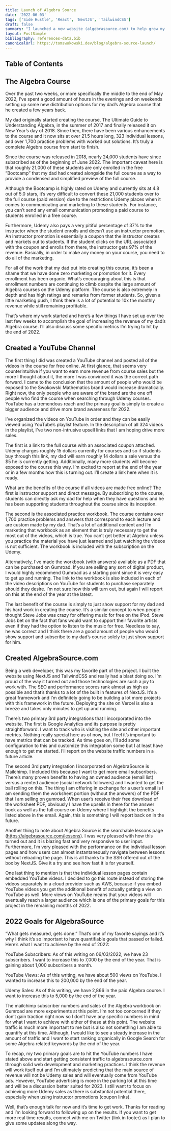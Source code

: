 ```yaml
---
title: Launch of Algebra Source
date: '2022-06-03'
tags: ['Side Hustle', 'React', 'NextJS', 'TailwindCSS']
draft: false
summary: "I launched a new website (algebrasource.com) to help grow my dad's Algebra course on Udemy. In this article, I talk about some of my quantifiable goals of the project and some of the technologies I used to put it all together."
layout: PostSimple
bibliography: references-data.bib
canonicalUrl: https://tomswokowski.dev/blog/algebra-source-launch/
---
```


## Table of Contents

<TOCInline toc={props.toc} exclude="Table of Contents" toHeading={2} />

## The Algebra Course

Over the past two weeks, or more specifically the middle to the end of May 2022, I’ve spent a good amount of hours in the evenings and on weekends setting up some new distribution options for my dad’s Algebra course that he created a few years back.

My dad originally started creating the course, The Ultimate Guide to Understanding Algebra, in the summer of 2017 and finally released it on New Year’s day of 2018. Since then, there have been various enhancements to the course and it now sits at over 21.5 hours long, 323 individual lessons, and over 1,700 practice problems with worked out solutions. It’s truly a complete Algebra course from start to finish.

Since the course was released in 2018, nearly 24,000 students have since subscribed as of the beginning of June 2022. The important caveat here is that roughly 21,000 of these students are only enrolled in the free “Bootcamp” that my dad had created alongside the full course as a way to provide a condensed and simplified preview of the full course.

Although the Bootcamp is highly rated on Udemy and currently sits at 4.8 out of 5.0 stars, it’s very difficult to convert these 21,000 students over to the full course (paid version) due to the restrictions Udemy places when it comes to communicating and marketing to these students. For instance, you can’t send any email communication promoting a paid course to students enrolled in a free course.

Furthermore, Udemy also pays a very pitiful percentage of 37% to the instructor when the student enrolls and doesn’t use an instructor promotion. An instructor promotion is essentially a coupon that the instructor creates and markets out to students. If the student clicks on the URL associated with the coupon and enrolls from there, the instructor gets 97% of the revenue. Basically, in order to make any money on your course, you need to do all of the marketing.

For all of the work that my dad put into creating this course, it’s been a shame that we have done zero marketing or promotion for it. Every enrollment has been organic. What’s encouraging about this is that enrollment numbers are continuing to climb despite the large amount of Algebra courses on the Udemy platform. The course is also extremely in depth and has high ratings and remarks from former students. So, given a little marketing push, I think there is a lot of potential to 10x the monthly revenue while still remaining profitable.

That’s where my work started and here’s a few things I have set up over the last few weeks to accomplish the goal of increasing the revenue of my dad’s Algebra course. I’ll also discuss some specific metrics I’m trying to hit by the end of 2022.

## Created a YouTube Channel

The first thing I did was created a YouTube channel and posted all of the videos in the course for free online. At first glance, that seems very counterintuitive if you want to earn more revenue from course sales but the more I thought about it, the more I was convinced it was the correct path forward. I came to the conclusion that the amount of people who would be exposed to the Swokowski Mathematics brand would increase dramatically. Right now, the only people who are aware of the brand are the one off people who find the course when searching through Udemy courses. YouTube has a tremendous reach and the primary goal is simply to create a bigger audience and drive more brand awareness for 2022.

I’ve organized the videos on YouTube in order and they can be easily viewed using YouTube’s playlist feature. In the description of all 324 videos in the playlist, I’ve two non-intrusive upsell links that I am hoping drive more sales.

The first is a link to the full course with an associated coupon attached. Udemy charges roughly 15 dollars currently for courses and so if students buy through this link, my dad will earn roughly 14 dollars a sale versus the $5 he is currently getting. Additionally, many more students will become exposed to the course this way. I’m excited to report at the end of the year or in a few months how this is turning out. I’ll create a link here when it is ready.

What are the benefits of the course if all videos are made free online? The first is instructor support and direct message. By subscribing to the course, students can directly ask my dad for help when they have questions and he has been supporting students throughout the course since its inception.

The second is the associated practice workbook. The course contains over 1,700 practice problems and answers that correspond to each lecture and are custom made by my dad. That’s a lot of additional content and I’m marketing that workbook as an element that is truly necessary to get the most out of the videos, which is true. You can’t get better at Algebra unless you practice the material you have just learned and just watching the videos is not sufficient. The workbook is included with the subscription on the Udemy.

Alternatively, I’ve made the workbook (with answers) available as a PDF that can be purchased on Gumroad. If you are selling any sort of digital product, I would highly recommend Gumroad as a starting point since it is very easy to get up and running. The link to the workbook is also included in each of the video descriptions on YouTube for students to purchase separately should they desire. I’m not sure how this will turn out, but again I will report on this at the end of the year at the latest.

The last benefit of the course is simply to just show support for my dad and his hard work in creating the course. It’s a similar concept to when people thought Steve Jobs was crazy for offering music for free on the iPod. Steve Jobs bet on the fact that fans would want to support their favorite artists even if they had the option to listen to the music for free. Needless to say, he was correct and I think there are a good amount of people who would show support and subscribe to my dad’s course solely to just show support for him.

## Created AlgebraSource.com

Being a web developer, this was my favorite part of the project. I built the website using NextJS and TailwindCSS and really had a blast doing so. I’m proud of the way it turned out and those technologies are such a joy to work with. The SEO and performance scores rank almost as high as possible and that’s thanks to a lot of the built in features of NextJS. It’s a great framework and I’m definitely going to be building a lot more projects with this framework in the future. Deploying the site on Vercel is also a breeze and takes only minutes to get up and running.

There’s two primary 3rd party integrations that I incorporated into the website. The first is Google Analytics and its purpose is pretty straightforward. I want to track who is visiting the site and other important metrics. Nothing really special here as of now, but I feel it’s important to have metrics that can be tracked. As time goes on, I’ll add some configuration to this and customize this integration some but I at least have enough to get me started. I’ll report on the website traffic numbers in a future article.

The second 3rd party integration I incorporated on AlgebraSource is Mailchimp. I included this because I want to get more email subscribers. There’s many proven benefits to having an owned audience (email list) versus a rented audience (social network followers) and I wanted to get the ball rolling on this. The thing I am offering in exchange for a user’s email is I am sending them the worksheet portion (without the answers) of the PDF that I am selling on gumroad. When user’s receive their free download of the worksheet PDF, obviously I have the upsells in there for the answer book as well as the full course on Udemy where I highlight the benefits listed above in the email. Again, this is something I will report back on in the future.

Another thing to note about Algebra Source is the searchable lessons page (https://algebrasource.com/lessons). I was very pleased with how this turned out and it is blazing fast and very responsive to user input. Furthermore, I’m very pleased with the performance on the individual lesson pages and how users can almost instantaneously navigate between lessons without reloading the page. This is all thanks to the SSR offered out of the box by NextJS. Give it a try and see how fast it is for yourself.

One last thing to mention is that the individual lesson pages contain embedded YouTube videos. I decided to go this route instead of storing the videos separately in a cloud provider such as AWS, because if you embed YouTube videos you get the additional benefit of actually getting a view on YouTube as well. More views on YouTube means that your videos will eventually reach a larger audience which is one of the primary goals for this project in the remaining months of 2022.

## 2022 Goals for AlgebraSource

“What gets measured, gets done.” That’s one of my favorite sayings and it’s why I think it’s so important to have quantifiable goals that passed or failed. Here’s what I want to achieve by the end of 2022:

YouTube Subscribers: As of this writing on 06/03/2022, we have 23 subscribers. I want to increase this to 7,000 by the end of the year. That is gaining about 1,000 subscribers a month.

YouTube Views: As of this writing, we have about 500 views on YouTube. I wanted to increase this to 200,000 by the end of the year.

Udemy Sales: As of this writing, we have 2,866 in the paid Algebra course. I want to increase this to 5,000 by the end of the year.

The mailchimp subscriber numbers and sales of the Algebra workbook on Gumroad are more experiments at this point. I’m not too concerned if they don’t gain traction right now so I don’t have any specific numbers in mind for what I want to achieve with either of these at this point. The website traffic is much more important to me but is also not something I am able to quantify at this time. Although, I would like to see a steady increase in the amount of traffic and I want to start ranking organically in Google Search for some Algebra related keywords by the end of the year.

To recap, my two primary goals are to hit the YouTube numbers I have stated above and start getting consistent traffic to algebrasource.com through solid web development and marketing practices. I think the revenue will work itself out and I’m ultimately predicting that the main source of revenue will not be Udemy sales and will eventually come from YouTube ads. However, YouTube advertising is more in the parking lot at this time and will be a discussion better suited for 2023. I still want to focus on achieving more Udemy sales as there is substantial potential there, especially when using instructor promotions (coupon links).

Well, that’s enough talk for now and it’s time to get work. Thanks for reading and I’m looking forward to following up on the results. If you want to get more real time results, connect with me on Twitter (link in footer) as I plan to give some updates along the way.
